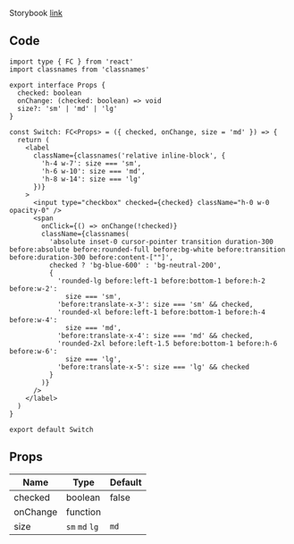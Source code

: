 
Storybook [link](https://components.kidow.me/?path=/story/inputs--switch)

## Code

```tsx title="components/Switch/index.tsx"
import type { FC } from 'react'
import classnames from 'classnames'

export interface Props {
  checked: boolean
  onChange: (checked: boolean) => void
  size?: 'sm' | 'md' | 'lg'
}

const Switch: FC<Props> = ({ checked, onChange, size = 'md' }) => {
  return (
    <label
      className={classnames('relative inline-block', {
        'h-4 w-7': size === 'sm',
        'h-6 w-10': size === 'md',
        'h-8 w-14': size === 'lg'
      })}
    >
      <input type="checkbox" checked={checked} className="h-0 w-0 opacity-0" />
      <span
        onClick={() => onChange(!checked)}
        className={classnames(
          'absolute inset-0 cursor-pointer transition duration-300 before:absolute before:rounded-full before:bg-white before:transition before:duration-300 before:content-[""]',
          checked ? 'bg-blue-600' : 'bg-neutral-200',
          {
            'rounded-lg before:left-1 before:bottom-1 before:h-2 before:w-2':
              size === 'sm',
            'before:translate-x-3': size === 'sm' && checked,
            'rounded-xl before:left-1 before:bottom-1 before:h-4 before:w-4':
              size === 'md',
            'before:translate-x-4': size === 'md' && checked,
            'rounded-2xl before:left-1.5 before:bottom-1 before:h-6 before:w-6':
              size === 'lg',
            'before:translate-x-5': size === 'lg' && checked
          }
        )}
      />
    </label>
  )
}

export default Switch
```

## Props

| Name                 | Type           | Default |
| -------------------- | -------------- | ------- |
| checked<Required />  | boolean        | false   |
| onChange<Required /> | function       |         |
| size                 | `sm` `md` `lg` | `md`    |

